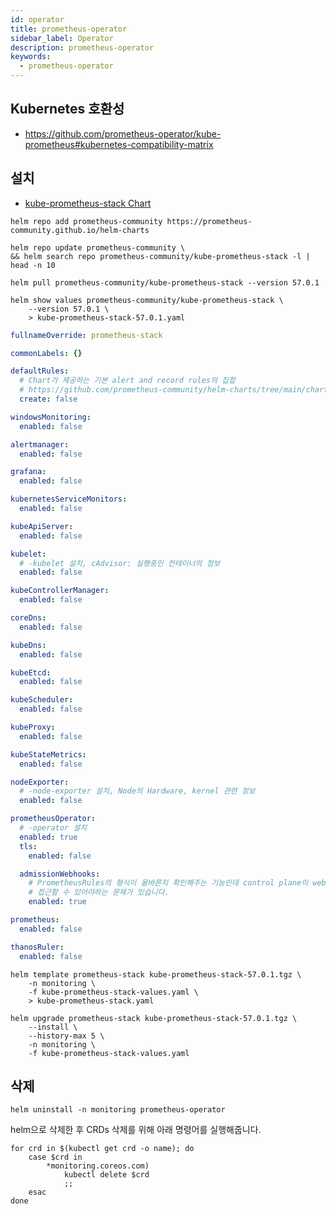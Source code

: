 ```yaml
---
id: operator
title: prometheus-operator
sidebar_label: Operator
description: prometheus-operator
keywords:
  - prometheus-operator
---
```


## Kubernetes 호환성

- https://github.com/prometheus-operator/kube-prometheus#kubernetes-compatibility-matrix

## 설치

- [kube-prometheus-stack Chart](https://github.com/prometheus-community/helm-charts/tree/main/charts/kube-prometheus-stack)

```shell
helm repo add prometheus-community https://prometheus-community.github.io/helm-charts
```

```shell
helm repo update prometheus-community \
&& helm search repo prometheus-community/kube-prometheus-stack -l | head -n 10
```

```shell
helm pull prometheus-community/kube-prometheus-stack --version 57.0.1
```

```shell
helm show values prometheus-community/kube-prometheus-stack \
    --version 57.0.1 \
    > kube-prometheus-stack-57.0.1.yaml
```

```yaml title="kube-prometheus-stack-values.yaml"
fullnameOverride: prometheus-stack

commonLabels: {}

defaultRules:
  # Chart가 제공하는 기본 alert and record rules의 집합
  # https://github.com/prometheus-community/helm-charts/tree/main/charts/kube-prometheus-stack/templates/prometheus/rules-1.14
  create: false

windowsMonitoring:
  enabled: false

alertmanager:
  enabled: false

grafana:
  enabled: false

kubernetesServiceMonitors:
  enabled: false

kubeApiServer:
  enabled: false

kubelet:
  # -kubelet 설치, cAdvisor: 실행중인 컨테이너의 정보
  enabled: false

kubeControllerManager:
  enabled: false

coreDns:
  enabled: false

kubeDns:
  enabled: false

kubeEtcd:
  enabled: false

kubeScheduler:
  enabled: false

kubeProxy:
  enabled: false

kubeStateMetrics:
  enabled: false

nodeExporter:
  # -node-exporter 설치, Node의 Hardware, kernel 관련 정보
  enabled: false

prometheusOperator:
  # -operator 설치
  enabled: true
  tls:
    enabled: false

  admissionWebhooks:
    # PrometheusRules의 형식이 올바른지 확인해주는 기능인데 control plane이 webhook 서비스에
    # 접근할 수 있어야하는 문제가 있습니다.
    enabled: true

prometheus:
  enabled: false

thanosRuler:
  enabled: false
```

```shell
helm template prometheus-stack kube-prometheus-stack-57.0.1.tgz \
    -n monitoring \
    -f kube-prometheus-stack-values.yaml \
    > kube-prometheus-stack.yaml
```

```shell
helm upgrade prometheus-stack kube-prometheus-stack-57.0.1.tgz \
    --install \
    --history-max 5 \
    -n monitoring \
    -f kube-prometheus-stack-values.yaml
```

## 삭제

```shell
helm uninstall -n monitoring prometheus-operator
```

helm으로 삭제한 후 CRDs 삭제를 위해 아래 명령어를 실행해줍니다.

```shell
for crd in $(kubectl get crd -o name); do
    case $crd in
        *monitoring.coreos.com)
            kubectl delete $crd
            ;;
    esac
done
```
